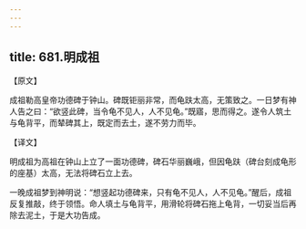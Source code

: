 ```yaml
---
---
---
```

title: 681.明成祖
---



【原文】

成祖勒高皇帝功德碑于钟山。碑既钜丽非常，而龟趺太高，无策致之。一日梦有神人告之曰：“欲竖此碑，当令龟不见人，人不见龟。”既寤，思而得之。遂令人筑土与龟背平，而辇碑其上，既定而去土，遂不劳力而毕。

【译文】

明成祖为高祖在钟山上立了一面功德碑，碑石华丽巍峨，但因龟趺（碑台刻成龟形的座基）太高，无法将碑石立上去。

一晚成祖梦到神明说：“想竖起功德碑来，只有龟不见人，人不见龟。”醒后，成祖反复推敲，终于领悟。命人填土与龟背平，用滑轮将碑石拖上龟背，一切妥当后再除去泥土，于是大功告成。